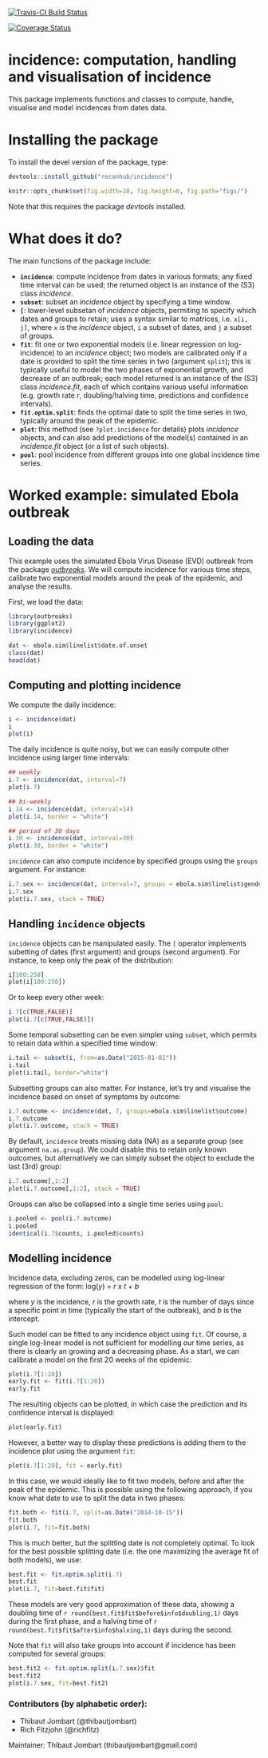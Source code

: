 
[![Travis-CI Build Status](https://travis-ci.org/reconhub/incidence.svg?branch=master)](https://travis-ci.org/reconhub/incidence)

[![Coverage Status](https://img.shields.io/codecov/c/github/reconhub/incidence/master.svg)](https://codecov.io/github/reconhub/incidence?branch=master)

# incidence: computation, handling and visualisation of incidence

This package implements functions and classes to compute, handle, visualise and model incidences
from dates data.



# Installing the package

To install the devel version of the package, type:
```r
devtools::install_github("reconhub/incidence")
```
```r
knitr::opts_chunk$set(fig.width=10, fig.height=6, fig.path="figs/")

```

Note that this requires the package *devtools* installed.



# What does it do?

The main functions of the package include:

- **`incidence`**: compute incidence from dates in various formats; any fixed time interval can be used; the returned object is an instance of the (S3) class *incidence*.
- **`subset`**: subset an *incidence* object by specifying a time window.
- **`[`**: lower-level subsetan of *incidence* objects, permiting to specify which dates and groups to retain; uses a syntax similar to matrices, i.e. `x[i, j]`, where `x` is the *incidence* object, `i` a subset of dates, and `j` a subset of groups.
- **`fit`**: fit one or two exponential models (i.e. linear regression on log-incidence) to an *incidence* object; two models are calibrated only if a date is provided to split the time series in two (argument `split`); this is typically useful to model the two phases of exponential growth, and decrease of an outbreak; each model returned is an instance of the (S3) class *incidence.fit*, each of which contains various useful information (e.g. growth rate *r*, doubling/halving time, predictions and confidence intervals).
- **`fit.optim.split`**: finds the optimal date to split the time series in two, typically around the peak of the epidemic.
- **`plot`**: this method (see `?plot.incidence` for details) plots *incidence* objects, and can also add predictions of the model(s) contained in an  *incidence.fit* object (or a list of such objects).
- **`pool`**: pool incidence from different groups into one global incidence time series.




# Worked example: simulated Ebola outbreak

## Loading the data

This example uses the simulated Ebola Virus Disease (EVD) outbreak from the package
[*outbreaks*](http://github.com/reconhub/outbreaks). We will compute incidence for various time
steps, calibrate two exponential models around the peak of the epidemic, and analyse the results.

First, we load the data:
```r
library(outbreaks)
library(ggplot2)
library(incidence)

dat <- ebola.sim$linelist$date.of.onset
class(dat)
head(dat)
```


## Computing and plotting incidence
We compute the daily incidence:
```r
i <- incidence(dat)
i
plot(i)
```

The daily incidence is quite noisy, but we can easily compute other incidence using larger time intervals:
```r
## weekly
i.7 <- incidence(dat, interval=7)
plot(i.7)

## bi-weekly
i.14 <- incidence(dat, interval=14)
plot(i.14, border = "white")

## period of 30 days
i.30 <- incidence(dat, interval=30)
plot(i.30, border = "white")

```

`incidence` can also compute incidence by specified groups using the `groups` argument. For instance:
```r
i.7.sex <- incidence(dat, interval=7, groups = ebola.sim$linelist$gender)
i.7.sex
plot(i.7.sex, stack = TRUE)
```



## Handling `incidence` objects
`incidence` objects can be manipulated easily. The `[` operator implements subetting of dates (first argument) and groups (second argument). 
For instance, to keep only the peak of the distribution:
```r
i[100:250]
plot(i[100:250])
```
Or to keep every other week:
```r
i.7[c(TRUE,FALSE)]
plot(i.7[c(TRUE,FALSE)])
```

Some temporal subsetting can be even simpler using `subset`, which permits to retain data within a specified time window:
```r
i.tail <- subset(i, from=as.Date("2015-01-01"))
i.tail
plot(i.tail, border="white")
```

Subsetting groups can also matter. For instance, let's try and visualise the incidence based on onset of symptoms by outcome:
```r
i.7.outcome <- incidence(dat, 7, groups=ebola.sim$linelist$outcome)
i.7.outcome
plot(i.7.outcome, stack = TRUE)
```
By default, `incidence` treats missing data (NA) as a separate group (see argument `na.as.group`). We could disable this to retain only known outcomes, but alternatively we can simply subset the object to exclude the last (3rd) group:
```r
i.7.outcome[,1:2]
plot(i.7.outcome[,1:2], stack = TRUE)
```

Groups can also be collapsed into a single time series using `pool`:
```r
i.pooled <- pool(i.7.outcome)
i.pooled
identical(i.7$counts, i.pooled$counts)
```



## Modelling incidence

Incidence data, excluding zeros, can be modelled using log-linear regression of the form:
log(*y*) = *r* x *t* + *b*

where *y* is the incidence, *r* is the growth rate, *t* is the number of days since a specific point in time (typically the start of the outbreak), and *b* is the intercept.

Such model can be fitted to any incidence object using `fit`.
Of course, a single log-linear model is not sufficient for modelling our time series, as there is clearly an growing and a decreasing phase.
As a start, we can calibrate a model on the first 20 weeks of the epidemic:


```r
plot(i.7[1:20])
early.fit <- fit(i.7[1:20])
early.fit
```

The resulting objects can be plotted, in which case the prediction and its confidence interval is displayed:

```r
plot(early.fit)
```

However, a better way to display these predictions is adding them to the incidence plot using the argument `fit`:
```r
plot(i.7[1:20], fit = early.fit)
```


In this case, we would ideally like to fit two models, before and after the peak of the epidemic.
This is possible using the following approach, if you know what date to use to split the data in two phases:
```r
fit.both <- fit(i.7, split=as.Date("2014-10-15"))
fit.both
plot(i.7, fit=fit.both)
```

This is much better, but the splitting date is not completely optimal. To look for the best possible splitting date (i.e. the one maximizing the average fit of both models), we use:
```r
best.fit <- fit.optim.split(i.7)
best.fit
plot(i.7, fit=best.fit$fit)
```

These models are very good approximation of these data, showing a doubling time of `r round(best.fit$fit$before$info$doubling,1)` days during the first phase, and a halving time of `r round(best.fit$fit$after$info$halving,1)` days during the second.


Note that `fit` will also take groups into account if incidence has been computed for several groups:
```r
best.fit2 <- fit.optim.split(i.7.sex)$fit
best.fit2
plot(i.7.sex, fit=best.fit2)
```


### Contributors (by alphabetic order):
- Thibaut Jombart (@thibautjombart)
- Rich Fitzjohn (@richfitz)

Maintainer: Thibaut Jombart (thibautjombart@gmail.com)
